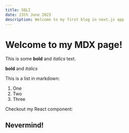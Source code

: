 ```yaml
---
title: SQLI
date: 23th June 2023
description: Welcome to my first blog in next.js app
---
```


# Welcome to my MDX page!

This is some **bold** and _italics_ text.

**bold** and _italics_

This is a list in markdown:

1. One
2. Two
3. Three

Checkout my React component:

## Nevermind!
